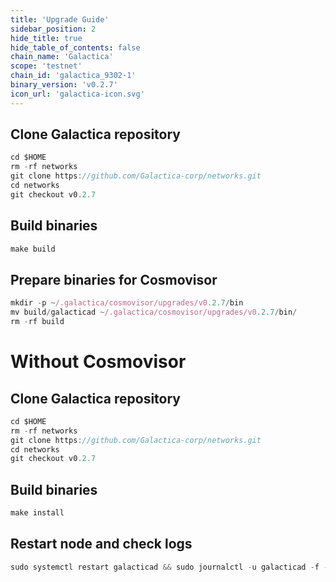```yaml
---
title: 'Upgrade Guide'
sidebar_position: 2
hide_title: true
hide_table_of_contents: false
chain_name: 'Galactica'
scope: 'testnet'
chain_id: 'galactica_9302-1'
binary_version: 'v0.2.7'
icon_url: 'galactica-icon.svg'
---
```



<PageTitle
  iconUrl="img/galactica-icon.svg"
  title="Galactica Upgrade Guide"
  chainId="galactica_9302-1"
  version="v0.2.7"
/>

## Clone Galactica repository

```js
cd $HOME
rm -rf networks
git clone https://github.com/Galactica-corp/networks.git
cd networks
git checkout v0.2.7
```

## Build binaries

```js
make build
```

## Prepare binaries for Cosmovisor

```js
mkdir -p ~/.galactica/cosmovisor/upgrades/v0.2.7/bin
mv build/galacticad ~/.galactica/cosmovisor/upgrades/v0.2.7/bin/
rm -rf build
```

# Without Cosmovisor

## Clone Galactica repository

```js
cd $HOME
rm -rf networks
git clone https://github.com/Galactica-corp/networks.git
cd networks
git checkout v0.2.7
```

## Build binaries

```js
make install
```

## Restart node and check logs

```js
sudo systemctl restart galacticad && sudo journalctl -u galacticad -f --no-hostname -o cat
```
